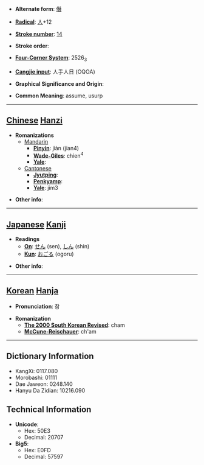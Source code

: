 * '''Alternate form''': [[僭]]

* '''[[Wiktionary:Chinese radical index| Radical]]''': [[Wiktionary:Chinese radical index 人|人]]+12

* '''[[Wiktionary:Chinese total strokes index|Stroke number]]''': [[Wiktionary:Chinese total strokes index 14|14]]

* '''Stroke order''': 

* '''[[Wiktionary:Chinese four corner index|Four-Corner System]]''': 2526<sub>3</sub>

* '''[[Wiktionary:Chinese Cangjie index|Cangjie input]]''': 人手人日 (OQOA)

* '''Graphical Significance and Origin''': 

* '''Common Meaning''': assume, usurp

----

== [[Chinese]] [[Hanzi]] ==

* '''Romanizations'''
** [[Mandarin]]
*** '''[[Pinyin]]''': jiàn (jian4)
*** '''[[Wade-Giles]]''': chien<sup>4</sup>
*** '''[[Yale]]''': 
**[[Cantonese]]
***'''[[Jyutping]]''':
***'''[[Penkyamp]]''': 
***'''[[Yale]]''': jim3

* '''Other info''': 

----

== [[Japanese]] [[Kanji]] ==

* '''Readings'''
** '''[[On]]''': [[せん]] (sen), [[しん]] (shin)
** '''[[Kun]]''': [[おごる]] (ogoru)

* '''Other info''':  

----

== [[Korean]] [[Hanja]] ==

* '''Pronunciation''': 참

* '''Romanization'''
** '''[[The 2000 South Korean Revised Romanization|The 2000 South Korean Revised]]''': cham
** '''[[McCune-Reischauer]]''': ch'am

----

== Dictionary Information ==

* KangXi: 0117.080
* Morobashi: 01111
* Dae Jaweon: 0248.140
* Hanyu Da Zidian: 10216.090

== Technical Information ==

* '''Unicode''':
** Hex: 50E3
** Decimal: 20707
* '''Big5''':
** Hex: E0FD
** Decimal: 57597